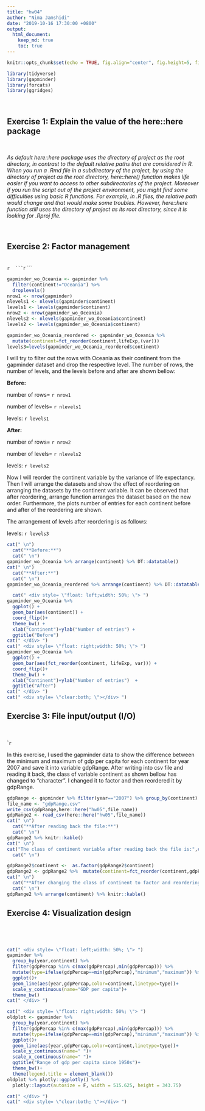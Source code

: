 ```yaml
---
title: "hw04"
author: "Nima Jamshidi"
date: "2019-10-16 17:30:00 +0800"
output: 
  html_document:
    keep_md: true
    toc: true
---
```


```r
knitr::opts_chunk$set(echo = TRUE, fig.align="center", fig.height=5, fig.width=7.5)

```

```r
library(tidyverse)
library(gapminder)
library(forcats)
library(ggridges)
```

<br>


## Exercise 1: Explain the value of the here::here package


<br>

*As default here::here package uses the directory of project as the root directory, in contrast to the default relative paths that are considered in R. When you run a .Rmd file in a subdirectory of the project, by using the directory of project as the root directory, here::here() function makes life easier if you want to access to other subdirectories of the project. Moreover if you run the script out of the project environment, you might find some difficulties using basic R functions. For example, in .R files, the relative path would change and that would make some troubles. However, here::here function still uses the directory of project as its root directory, since it is looking for .Rproj file.*

<br>


## Exercise 2: Factor management

<br>
 ````r
 ```
 ````r
 ```
 
```r
gapminder_wo_Oceania <- gapminder %>% 
  filter(continent!="Oceania") %>% 
  droplevels()
nrow1 <- nrow(gapminder)
nlevels1 <- nlevels(gapminder$continent)
levels1 <- levels(gapminder$continent)
nrow2 <- nrow(gapminder_wo_Oceania)
nlevels2 <- nlevels(gapminder_wo_Oceania$continent)
levels2 <- levels(gapminder_wo_Oceania$continent)

gapminder_wo_Oceania_reordered <- gapminder_wo_Oceania %>%
  mutate(continent=fct_reorder(continent,lifeExp,(var)))
levels3=levels(gapminder_wo_Oceania_reordered$continent)
```
I will try to filter out the rows with Oceania as their continent from the gapminder dataset and drop the respective level. The number of rows, the number of levels, and the levels before and after are shown bellow:

**Before:**

number of rows= `r nrow1`

number of levels= `r nlevels1`

levels: `r levels1`

**After:**

number of rows= `r nrow2`

number of levels= `r nlevels2`

levels: `r levels2`

Now I will reorder the continent variable by the variance of life expectancy. Then I will arrange the datasets and show the effect of reordering on arranging the datasets by the continent variable. It can be observed that after reordering, arrange function arranges the dataset based on the new order. Furthermore, the plots number of entries for each continent before and after of the reordering are shown.

The arrangement of levels after reordering is as follows:

levels: `r levels3`

```r
cat(" \n")
  cat("**Before:**")
  cat(" \n")
gapminder_wo_Oceania %>% arrange(continent) %>% DT::datatable()
cat(" \n")
  cat("**After:**")
  cat(" \n")
gapminder_wo_Oceania_reordered %>% arrange(continent) %>% DT::datatable()

  cat(" <div style= \"float: left;width: 50%; \"> ")
gapminder_wo_Oceania %>%
  ggplot() +
  geom_bar(aes(continent)) +
  coord_flip()+
  theme_bw() +
  xlab("Continent")+ylab("Number of entries") +
  ggtitle("Before")
cat(" </div> ")
cat(" <div style= \"float: right;width: 50%; \"> ")
gapminder_wo_Oceania %>%
  ggplot() +
  geom_bar(aes(fct_reorder(continent, lifeExp, var))) +
  coord_flip()+
  theme_bw() +
  xlab("Continent")+ylab("Number of entries")  +
  ggtitle("After")
cat(" </div> ")
cat(" <div style= \"clear:both; \"></div> ")
```

## Exercise 3: File input/output (I/O)

<br>

````r
 ```

In this exercise, I used the gapminder data to show the difference between the minimum and maximum of gdp per capita for each continent for year 2007 and save it into variable gdpRange. After writing into csv file and reading it back, the class of variable continent as shown bellow has changed to "character". I changed it to factor and then reordered it by gdpRange. 

```r

gdpRange <- gapminder %>% filter(year=="2007") %>% group_by(continent) %>% summarise(gdpPercapRange=max(gdpPercap)-min(gdpPercap))
file_name <- "gdpRange.csv"
write_csv(gdpRange,here::here("hw05",file_name))
gdpRange2 <- read_csv(here::here("hw05",file_name)) 
cat(" \n")
  cat("**After reading back the file:**")
  cat(" \n")
gdpRange2 %>% knitr::kable()
cat(" \n")
cat("The class of continent variable after reading back the file is:",class(gdpRange2$continent))
  cat(" \n")

gdpRange2$continent <-  as.factor(gdpRange2$continent)
gdpRange2 <- gdpRange2 %>%  mutate(continent=fct_reorder(continent,gdpPercapRange)) 
cat(" \n")
  cat("**After changing the class of continent to factor and reordering it by the gdpRange:**")
  cat(" \n")
gdpRange2 %>% arrange(continent) %>% knitr::kable()


```

## Exercise 4: Visualization design

<br>

```r
```

```r
```
 


```r
cat(" <div style= \"float: left;width: 50%; \"> ")
gapminder %>% 
  group_by(year,continent) %>% 
  filter(gdpPercap %in% c(max(gdpPercap),min(gdpPercap))) %>% 
  mutate(type=ifelse(gdpPercap==min(gdpPercap),"minimum","maximum")) %>% 
  ggplot()+
  geom_line(aes(year,gdpPercap,color=continent,linetype=type))+
  scale_y_continuous(name="GDP per capita")+
  theme_bw()
cat(" </div> ")
```
```r
cat(" <div style= \"float: right;width: 50%; \"> ")
oldplot <- gapminder %>% 
  group_by(year,continent) %>% 
  filter(gdpPercap %in% c(max(gdpPercap),min(gdpPercap))) %>% 
  mutate(type=ifelse(gdpPercap==min(gdpPercap),"minimum","maximum")) %>% 
  ggplot()+
  geom_line(aes(year,gdpPercap,color=continent,linetype=type))+
  scale_y_continuous(name=" ")+
  scale_x_continuous(name=" ")+
  ggtitle("Range of gdp per capita since 1950s")+
  theme_bw()+
  theme(legend.title = element_blank())
oldplot %>% plotly::ggplotly() %>% 
  plotly::layout(autosize = F, width = 515.625, height = 343.75)

cat(" </div> ")
cat(" <div style= \"clear:both; \"></div> ")
```

```r

```

